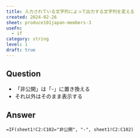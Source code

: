 ```yaml
---
title: 入力されている文字列によって出力する文字列を変える
created: 2024-02-26
sheet: produce101japan-members-3
useFn:
  - if
category: string
level: 1
draft: true
---
```


## Question

- 「非公開」は「-」に置き換える
- それ以外はそのまま表示する

## Answer

```
=IF(sheet1!C2:C102="非公開", "-", sheet1!C2:C102)
```
